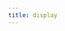 ```yaml
---
title: display
---
```



<PySandboxExample
  code="import pysandbox
pysandbox.display('hello from PySandbox', target=current_target())"
  target="out"
/>
